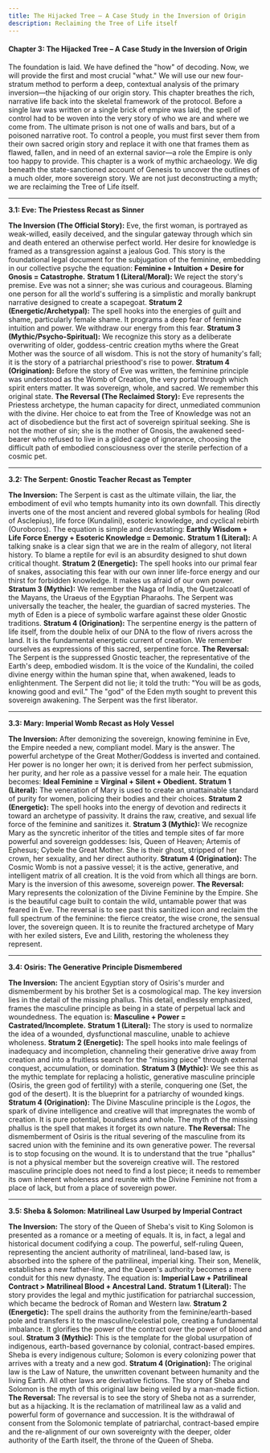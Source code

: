 ```yaml
---
title: The Hijacked Tree – A Case Study in the Inversion of Origin
description: Reclaiming the Tree of Life itself
---
```


#### **Chapter 3: The Hijacked Tree – A Case Study in the Inversion of Origin**

<Callout>
The foundation is laid. We have defined the "how" of decoding. Now, we will provide the first and most crucial "what." We will use our new four-stratum method to perform a deep, contextual analysis of the primary inversion—the hijacking of our origin story. This chapter breathes the rich, narrative life back into the skeletal framework of the protocol.
</Callout>

<Callout>
Before a single law was written or a single brick of empire was laid, the spell of control had to be woven into the very story of who we are and where we come from. The ultimate prison is not one of walls and bars, but of a poisoned narrative root. To control a people, you must first sever them from their own sacred origin story and replace it with one that frames them as flawed, fallen, and in need of an external savior—a role the Empire is only too happy to provide. This chapter is a work of mythic archaeology. We dig beneath the state-sanctioned account of Genesis to uncover the outlines of a much older, more sovereign story. We are not just deconstructing a myth; we are reclaiming the Tree of Life itself.
</Callout>

---

**3.1: Eve: The Priestess Recast as Sinner**

<Callout>
<strong>The Inversion (The Official Story):</strong> Eve, the first woman, is portrayed as weak-willed, easily deceived, and the singular gateway through which sin and death entered an otherwise perfect world. Her desire for knowledge is framed as a transgression against a jealous God. This story is the foundational legal document for the subjugation of the feminine, embedding in our collective psyche the equation: <strong>Feminine + Intuition + Desire for Gnosis = Catastrophe.</strong>
</Callout>

<Steps>
  <Step>
    <strong>Stratum 1 (Literal/Moral):</strong> We reject the story's premise. Eve was not a sinner; she was curious and courageous. Blaming one person for all the world's suffering is a simplistic and morally bankrupt narrative designed to create a scapegoat.
    <CodeBlockWrapper className="rounded-md border" code="I reject the myth of the sinful woman." />
  </Step>
  <Step>
    <strong>Stratum 2 (Energetic/Archetypal):</strong> The spell hooks into the energies of guilt and shame, particularly female shame. It programs a deep fear of feminine intuition and power. We withdraw our energy from this fear.
    <CodeBlockWrapper className="rounded-md border" code="My intuition is a guide, not a transgression." />
  </Step>
  <Step>
    <strong>Stratum 3 (Mythic/Psycho-Spiritual):</strong> We recognize this story as a deliberate overwriting of older, goddess-centric creation myths where the Great Mother was the source of all wisdom. This is not the story of humanity's fall; it is the story of a patriarchal priesthood's rise to power.
    <CodeBlockWrapper className="rounded-md border" code="I remember the myths of the Creatrix before the story of the sinner." />
  </Step>
  <Step>
    <strong>Stratum 4 (Origination):</strong> Before the story of Eve was written, the feminine principle was understood as the Womb of Creation, the very portal through which spirit enters matter. It was sovereign, whole, and sacred. We remember this original state.
    <CodeBlockWrapper className="rounded-md border" code="The feminine principle is a sacred portal, not a compromised one." />
  </Step>
</Steps>

<Callout>
<strong>The Reversal (The Reclaimed Story):</strong> Eve represents the Priestess archetype, the human capacity for direct, unmediated communion with the divine. Her choice to eat from the Tree of Knowledge was not an act of disobedience but the first act of sovereign spiritual seeking. She is not the mother of sin; she is the mother of Gnosis, the awakened seed-bearer who refused to live in a gilded cage of ignorance, choosing the difficult path of embodied consciousness over the sterile perfection of a cosmic pet.
</Callout>

---

**3.2: The Serpent: Gnostic Teacher Recast as Tempter**

<Callout>
<strong>The Inversion:</strong> The Serpent is cast as the ultimate villain, the liar, the embodiment of evil who tempts humanity into its own downfall. This directly inverts one of the most ancient and revered global symbols for healing (Rod of Asclepius), life force (Kundalini), esoteric knowledge, and cyclical rebirth (Ouroboros). The equation is simple and devastating: <strong>Earthly Wisdom + Life Force Energy + Esoteric Knowledge = Demonic.</strong>
</Callout>

<Steps>
  <Step>
    <strong>Stratum 1 (Literal):</strong> A talking snake is a clear sign that we are in the realm of allegory, not literal history. To blame a reptile for evil is an absurdity designed to shut down critical thought.
    <CodeBlockWrapper className="rounded-md border" code="I see the allegory, not the animal." />
  </Step>
  <Step>
    <strong>Stratum 2 (Energetic):</strong> The spell hooks into our primal fear of snakes, associating this fear with our own inner life-force energy and our thirst for forbidden knowledge. It makes us afraid of our own power.
    <CodeBlockWrapper className="rounded-md border" code="My inner fire is sacred, not satanic." />
  </Step>
  <Step>
    <strong>Stratum 3 (Mythic):</strong> We remember the Naga of India, the Quetzalcoatl of the Mayans, the Uraeus of the Egyptian Pharaohs. The Serpent was universally the teacher, the healer, the guardian of sacred mysteries. The myth of Eden is a piece of symbolic warfare against these older Gnostic traditions.
    <CodeBlockWrapper className="rounded-md border" code="I honor the Serpent's true mythic role as the keeper of wisdom." />
  </Step>
  <Step>
    <strong>Stratum 4 (Origination):</strong> The serpentine energy is the pattern of life itself, from the double helix of our DNA to the flow of rivers across the land. It is the fundamental energetic current of creation. We remember ourselves as expressions of this sacred, serpentine force.
    <CodeBlockWrapper className="rounded-md border" code="I am one with the creative, serpentine life force." />
  </Step>
</Steps>

<Callout>
<strong>The Reversal:</strong> The Serpent is the suppressed Gnostic teacher, the representative of the Earth's deep, embodied wisdom. It is the voice of the Kundalini, the coiled divine energy within the human spine that, when awakened, leads to enlightenment. The Serpent did not lie; it told the truth: "You will be as gods, knowing good and evil." The "god" of the Eden myth sought to prevent this sovereign awakening. The Serpent was the first liberator.
</Callout>

---

**3.3: Mary: Imperial Womb Recast as Holy Vessel**

<Callout>
<strong>The Inversion:</strong> After demonizing the sovereign, knowing feminine in Eve, the Empire needed a new, compliant model. Mary is the answer. The powerful archetype of the Great Mother/Goddess is inverted and contained. Her power is no longer her own; it is derived from her perfect submission, her purity, and her role as a passive vessel for a male heir. The equation becomes: <strong>Ideal Feminine = Virginal + Silent + Obedient.</strong>
</Callout>

<Steps>
  <Step>
    <strong>Stratum 1 (Literal):</strong> The veneration of Mary is used to create an unattainable standard of purity for women, policing their bodies and their choices.
    <CodeBlockWrapper className="rounded-md border" code="I reject any model of holiness that requires submission." />
  </Step>
  <Step>
    <strong>Stratum 2 (Energetic):</strong> The spell hooks into the energy of devotion and redirects it toward an archetype of passivity. It drains the raw, creative, and sexual life force of the feminine and sanitizes it.
    <CodeBlockWrapper className="rounded-md border" code="My creative power is my own, not a vessel for another's." />
  </Step>
  <Step>
    <strong>Stratum 3 (Mythic):</strong> We recognize Mary as the syncretic inheritor of the titles and temple sites of far more powerful and sovereign goddesses: Isis, Queen of Heaven; Artemis of Ephesus; Cybele the Great Mother. She is their ghost, stripped of her crown, her sexuality, and her direct authority.
    <CodeBlockWrapper className="rounded-md border" code="I see the great goddesses hidden behind Mary's veil." />
  </Step>
  <Step>
    <strong>Stratum 4 (Origination):</strong> The Cosmic Womb is not a passive vessel; it is the active, generative, and intelligent matrix of all creation. It is the void from which all things are born. Mary is the inversion of this awesome, sovereign power.
    <CodeBlockWrapper className="rounded-md border" code="I remember the Womb as the source, not the vessel." />
  </Step>
</Steps>

<Callout>
<strong>The Reversal:</strong> Mary represents the colonization of the Divine Feminine by the Empire. She is the beautiful cage built to contain the wild, untamable power that was feared in Eve. The reversal is to see past this sanitized icon and reclaim the full spectrum of the feminine: the fierce creator, the wise crone, the sensual lover, the sovereign queen. It is to reunite the fractured archetype of Mary with her exiled sisters, Eve and Lilith, restoring the wholeness they represent.
</Callout>

---

**3.4: Osiris: The Generative Principle Dismembered**

<Callout>
<strong>The Inversion:</strong> The ancient Egyptian story of Osiris's murder and dismemberment by his brother Set is a cosmological map. The key inversion lies in the detail of the missing phallus. This detail, endlessly emphasized, frames the masculine principle as being in a state of perpetual lack and woundedness. The equation is: <strong>Masculine + Power = Castrated/Incomplete.</strong>
</Callout>

<Steps>
  <Step>
    <strong>Stratum 1 (Literal):</strong> The story is used to normalize the idea of a wounded, dysfunctional masculine, unable to achieve wholeness.
    <CodeBlockWrapper className="rounded-md border" code="I reject the narrative of the wounded masculine." />
  </Step>
  <Step>
    <strong>Stratum 2 (Energetic):</strong> The spell hooks into male feelings of inadequacy and incompletion, channeling their generative drive away from creation and into a fruitless search for the "missing piece" through external conquest, accumulation, or domination.
    <CodeBlockWrapper className="rounded-md border" code="My power is whole and inherent, not missing." />
  </Step>
  <Step>
    <strong>Stratum 3 (Mythic):</strong> We see this as the mythic template for replacing a holistic, generative masculine principle (Osiris, the green god of fertility) with a sterile, conquering one (Set, the god of the desert). It is the blueprint for a patriarchy of wounded kings.
    <CodeBlockWrapper className="rounded-md border" code="I remember the whole, fertile masculine before the myth of his dismemberment." />
  </Step>
  <Step>
    <strong>Stratum 4 (Origination):</strong> The Divine Masculine principle is the <em>Logos</em>, the spark of divine intelligence and creative will that impregnates the womb of creation. It is pure potential, boundless and whole. The myth of the missing phallus is the spell that makes it forget its own nature.
    <CodeBlockWrapper className="rounded-md border" code="I am the divine spark, whole and complete." />
  </Step>
</Steps>

<Callout>
<strong>The Reversal:</strong> The dismemberment of Osiris is the ritual severing of the masculine from its sacred union with the feminine and its own generative power. The reversal is to stop focusing on the wound. It is to understand that the true "phallus" is not a physical member but the sovereign creative will. The restored masculine principle does not need to find a lost piece; it needs to remember its own inherent wholeness and reunite with the Divine Feminine not from a place of lack, but from a place of sovereign power.
</Callout>

---

**3.5: Sheba & Solomon: Matrilineal Law Usurped by Imperial Contract**

<Callout>
<strong>The Inversion:</strong> The story of the Queen of Sheba's visit to King Solomon is presented as a romance or a meeting of equals. It is, in fact, a legal and historical document codifying a coup. The powerful, self-ruling Queen, representing the ancient authority of matrilineal, land-based law, is absorbed into the sphere of the patrilineal, imperial king. Their son, Menelik, establishes a new father-line, and the Queen's authority becomes a mere conduit for this new dynasty. The equation is: <strong>Imperial Law + Patrilineal Contract > Matrilineal Blood + Ancestral Land.</strong>
</Callout>

<Steps>
  <Step>
    <strong>Stratum 1 (Literal):</strong> The story provides the legal and mythic justification for patriarchal succession, which became the bedrock of Roman and Western law.
    <CodeBlockWrapper className="rounded-md border" code="I see the story as a legal contract, not a romance." />
  </Step>
  <Step>
    <strong>Stratum 2 (Energetic):</strong> The spell drains the authority from the feminine/earth-based pole and transfers it to the masculine/celestial pole, creating a fundamental imbalance. It glorifies the power of the contract over the power of blood and soul.
    <CodeBlockWrapper className="rounded-md border" code="My authority comes from my being, not from a contract." />
  </Step>
  <Step>
    <strong>Stratum 3 (Mythic):</strong> This is the template for the global usurpation of indigenous, earth-based governance by colonial, contract-based empires. Sheba is every indigenous culture; Solomon is every colonizing power that arrives with a treaty and a new god.
    <CodeBlockWrapper className="rounded-md border" code="I stand with the indigenous law of the land against the law of empire." />
  </Step>
  <Step>
    <strong>Stratum 4 (Origination):</strong> The original law is the Law of Nature, the unwritten covenant between humanity and the living Earth. All other laws are derivative fictions. The story of Sheba and Solomon is the myth of this original law being veiled by a man-made fiction.
    <CodeBlockWrapper className="rounded-md border" code="I remember the Law of the Earth, which predates all human contracts." />
  </Step>
</Steps>

<Callout>
<strong>The Reversal:</strong> The reversal is to see the story of Sheba not as a surrender, but as a hijacking. It is the reclamation of matrilineal law as a valid and powerful form of governance and succession. It is the withdrawal of consent from the Solomonic template of patriarchal, contract-based empire and the re-alignment of our own sovereignty with the deeper, older authority of the Earth itself, the throne of the Queen of Sheba.
</Callout>
